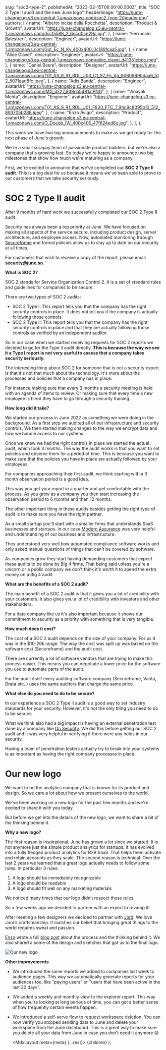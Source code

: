 
  slug: "soc2-type-2",
  publishedAt: "2023-02-15T09:00:00.000Z",
  title: "SOC 2 Type II audit and the new June logo",
  headerImage: "https://june-changelog.s3.eu-central-1.amazonaws.com/soc2-type-2/header.png",
  authors: [
    {
      name: "Alberto Incisa della Rocchetta",
      description: "Product & Growth",
      avatarUrl: "https://june-changelog.s3.eu-central-1.amazonaws.com/dscf5588_2_6dcd0ce29c.jpg",
    },
    {
      name: "Ferruccio Balestreri",
      description: "Engineer",
      avatarUrl:
        "https://june-changelog.s3.eu-central-1.amazonaws.com/Gut_Ec_N_Ky_400x400_0c189fcaa5.jpg",
    },
    {
      name: "Alice Clavel",
      description: "Engineer",
      avatarUrl:
        "https://june-changelog.s3.eu-central-1.amazonaws.com/alice_clavel_d41351cbdc.jpeg",
    },
    {
      name: "Daniel Beere",
      description: "Designer",
      avatarUrl:
        "https://june-changelog.s3.eu-central-1.amazonaws.com/T01_AS_9_R1_RDL_U03_C1_S7_F5_A5_90609690daa6_512_5071aad8fc.jpeg",
    },
    {
      name: "Adis Banda",
      description: "Engineer",
      avatarUrl: "https://june-changelog.s3.eu-central-1.amazonaws.com/IMG_3227_939da5481a.PNG",
    },
    {
      name: "Vinayak Mehta",
      description: "Engineer",
      avatarUrl:
        "https://june-changelog.s3.eu-central-1.amazonaws.com/T01_AS_9_R1_RDL_U01_F830_FTC_7_94c9c8095b13_512_893705b288.jpeg",
    },
    {
      name: "Enzo Avigo",
      description: "Product",
      avatarUrl:
        "https://june-changelog.s3.eu-central-1.amazonaws.com/O_Doeqb_IW_400x400_47f624ed6e.jpg",
    },
  ],
};

This week we have two big announcements to make as we get ready for the next phase of June's growth.

We're a small scrappy team of passionate product builders, but we're also a company that's growing fast. So today we're happy to announce two big milestones that show how much we're maturing as a company.

First, we're excited to announce that we've completed our **SOC 2 Type II audit**. This is a big deal for us because it means we've been able to prove to our customers that we take security seriously.

# SOC 2 Type II audit

After 9 months of hard work we successfully completed our SOC 2 Type II audit.

Security has always been a top priority at June. We have focused on making all aspects of the service secure, including product design, server architecture, and employee access. Now, automated monitoring through [Secureframe](https://secureframe.com) and formal policies allow us to stay up to date on our security at all times.

For customers that wish to receive a copy of the report, please email **security@june.so**.

**What is SOC 2?**

SOC 2 stands for Service Organization Control 2. It is a set of standard rules and guidelines for companies to be secure.

There are two types of SOC 2 audits:

- SOC 2 Type I: This report tells you that the company has the right security controls in place. It does not tell you if the company is actually following those controls.
- SOC 2 Type II: This report tells you that the company has the right security controls in place and that they are actually following those controls as verified by an independent auditor.

So in our case when we started receiving requests for SOC 2 reports we decided to go for the Type II audit directly. **This is because the way we see it a Type I report is not very useful to assess that a company takes security seriously.**

The interesting thing about SOC 2 for someone that is not a security expert is that it's not that much about the technology. It's more about the processes and policies that a company has in place.

For instance making sure that every 3 months a security meeting is held with an agenda of items to review. Or making sure that every time a new employee is hired they have to go through a security training.

**How long did it take?**

We started our process in June 2022 as something we were doing in the background. As a first step we audited all of our infrastructure and security controls. We then started making changes to the way we encrypt data and how we handle access to our systems.

Once we knew we had the right controls in place we started the actual audit, which took 3 months. The way the audit works is that you want to set policies and observe them for a period of time. This is because you want to make sure that the policies you have in place are actually followed by your employees.

For companies approaching their first audit, we think starting with a 3 month observation period is a good idea.

This way you get your report in a quarter and get comfortable with the process. As you grow as a company you then start increasing the observation period to 6 months and then 12 months.

The other important thing in these audits besides getting the right type of audit is to make sure you have the right partner.

As a small startup you'll start with a smaller firms that understands SaaS businesses and startups. In our case [Modern Assurance](https://modernassurance.com/) was very helpful and understanding of our business and infrastructure.

They understood very well how automated compliance software works and only asked manual questions of things that can't be covered by software.

As companies grow they start having demanding customers that expect these audits to be done by Big 4 firms. That being said unless you're a unicorn or a public company we don't think it's worth it to spend the extra money on a Big 4 audit.

**What are the benefits of a SOC 2 audit?**

The main benefit of a SOC 2 audit is that it gives you a lot of credibility with your customers. It also gives you a lot of credibility with investors and other stakeholders.

For a data company like us it's also important because it shows our commitment to security as a priority with something that is very tangible.

**How much does it cost?**

The cost of a SOC 2 audit depends on the size of your company. For us it was in the $10-20k range. The way the cost was split up was based on the software cost (Secureframe) and the audit cost.

There are currently a lot of software vendors that are trying to make this process easier. This means you can negotiate a lower price for the software you use to automate parts of the audit.

For the audit itself every auditing software company (Secureframe, Vanta, Drata etc..) uses the same auditors that charge the same price.

**What else do you need to do to be secure?**

In our experience a SOC 2 Type II audit is a good way to set industry standards for your security. However, it's not the only thing you need to do to be secure.

What we think also had a big impact is having an external penetration test done by a company like [On Security](https://www.onsecurity.io/). We did this before getting our SOC 2 audit and it was very helpful in verifying if there were any holes in our security.

Having a team of penetration testers actually try to break into your systems is as important as having the right company processes in place.

# Our new logo

We want to be the analytics company that is known for its product and design. So we care a lot about how we present ourselves to the world.

We've been working on a new logo for the past few months and we're excited to share it with you today.

But before we get into the details of the new logo, we want to share a bit of the thinking behind it.

**Why a new logo?**

The first reason is inspirational. June has grown a lot since we started. It is not anymore just the simple product analytics for startups. It has evolved into a fully fledged product analytics for B2B SaaS. That helps them activate and retain accounts as they scale.
The second reason is technical. Over the last 2 years we learned that a great logo actually needs to follow some rules. In particular 3 rules:

1. A logo should be immediately recognizable
2. A logo should be readable
3. A logo should fit well on any marketing materials

We noticed many times that our logo didn’t respect these rules.

So a few weeks ago we decided to partner with an expert to revamp it!

After meeting a few designers we decided to partner with [Jord](https://twitter.com/Larkef). We love Jord’s craftsmanship. It matches our belief that bringing great things to the world requires sweat and passion.

[Enzo](https://twitter.com/0zne) wrote a full [blog post](https://june.so/blog/the-new-june-logo) about the process and the thinking behind it. We also shared a some of the design and sketches that got us to the final logo.

![Our new logo](https://june-changelog.s3.eu-central-1.amazonaws.com/soc2-type-2/new-brand.png)

**Other improvements**

- We introduced the same reports we added to companies last week to audience pages. This way we automatically generate reports for your audiences too, like "paying users" or "users that have been active in the last 30 days".
- We added a weekly and monthly view to the explorer report. This way when you're looking at long periods of time, you can get a better sense of how frequently certain events happen.
- We introduced a self-serve flow to request workspace deletion. You can now verify you stopped sending data to June and delete your workspace from the June dashboard. This is a great way to make sure you delete all your data from June in case you don't need it anymore 😢

  <MdxLayout meta={meta} {...rest}>
    {children}
  </MdxLayout>
);
